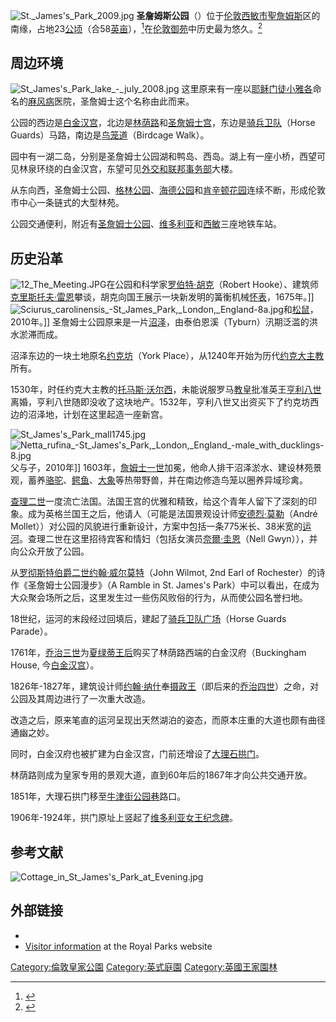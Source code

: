 {{NoteTA
|G1=PoliticiansUK
|G2=UK Places
|G3=Unit
}}
[[File:St._James's_Park_2009.jpg|thumb]]
'''圣詹姆斯公园'''（{{lang-en|St. James's Park}}）位于[[大伦敦|伦敦]][[西敏市|西敏市]][[聖詹姆斯_(倫敦)|聖詹姆斯]]区的南缘，占地23[[公顷|公顷]]（合58[[英亩|英亩]]），<ref>{{cite web |url=http://www.royalparks.org.uk/parks/st_james_park/ |title=存档副本 |accessdate=2010-09-14 |deadurl=yes |archiveurl=https://web.archive.org/web/20100516143456/http://www.royalparks.org.uk/parks/st_james_park/ |archivedate=2010-05-16 }}</ref>在[[伦敦御苑|伦敦御苑]]中历史最为悠久。<ref>{{Cite web |url=http://www.royalparks.gov.uk/parks/st_james_park/history.cfm |title=St. James's Park - History |accessdate=2010-06-02 |archive-date=2009-01-06 |archive-url=https://web.archive.org/web/20090106000508/http://www.royalparks.gov.uk/parks/st_james_park/history.cfm |dead-url=yes }}</ref>

== 周边环境 ==
[[File:St_James's_Park_lake_-_july_2008.jpg|thumb]]
这里原来有一座以[[耶稣|耶稣]][[十二使徒|门徒]][[雅各_(亞勒腓的兒子)|小雅各]]命名的[[麻风病|麻风病]]医院，圣詹姆士这个名称由此而来。

公园的西边是[[白金汉宫|白金汉宫]]，北边是[[林荫路|林荫路]]和[[圣詹姆士宫|圣詹姆士宫]]，东边是[[骑兵卫队|骑兵卫队]]（Horse Guards）马路，南边是[[鸟笼道|鸟笼道]]（Birdcage Walk）。

园中有一湖二岛，分别是圣詹姆士公园湖和鸭岛、西岛。湖上有一座小桥，西望可见林泉环绕的白金汉宫，东望可见[[外交及联邦事务部|外交和联邦事务部]]大楼。

从东向西，圣詹姆士公园、[[格林公园|格林公园]]、[[海德公园|海德公园]]和[[肯辛顿宫|肯辛顿花园]]连续不断，形成伦敦市中心一条链式的大型林苑。

公园交通便利，附近有[[聖詹姆斯公園站|圣詹姆士公园]]、[[維多利亞車站_(倫敦)|维多利亚]]和[[西敏站|西敏]]三座地铁车站。

== 历史沿革 ==
[[File:12_The_Meeting.JPG|thumb]]在公园和科学家[[罗伯特·胡克|罗伯特·胡克]]（Robert Hooke）、建筑师[[克里斯多佛·雷恩|克里斯托夫·雷恩]]攀谈，胡克向国王展示一块新发明的簧衡机械[[怀表|怀表]]，1675年。]]
[[File:Sciurus_carolinensis_-St_James_Park,_London,_England-8a.jpg|thumb]]和[[松鼠|松鼠]]，2010年。]]
圣詹姆士公园原来是一片[[沼泽|沼泽]]，由泰伯恩溪（Tyburn）汛期泛滥的洪水淤滞而成。

沼泽东边的一块土地原名[[约克坊|约克坊]]（York Place），从1240年开始为历代[[约克大主教|约克大主教]]所有。

1530年，时任约克大主教的[[托马斯·沃尔西|托马斯·沃尔西]]，未能说服罗马[[克勉七世|教皇]]批准英王[[亨利八世|亨利八世]]离婚，亨利八世随即没收了这块地产。1532年，亨利八世又出资买下了约克坊西边的沼泽地，计划在这里起造一座新宫。

[[File:St_James's_Park_mall1745.jpg|thumb]]
[[File:Netta_rufina_-St_James's_Park,_London,_England_-male_with_ducklings-8.jpg|thumb]]父与子，2010年]]
1603年，[[詹姆斯一世_(英格兰)|詹姆士一世]]加冕，他命人排干沼泽淤水、建设林苑景观，蓄养[[骆驼|骆驼]]、[[鳄目|鳄鱼]]、[[象|大象]]等热带野兽，并在南边修造鸟笼以圈养异域珍禽。

[[查理二世_(英格兰)|查理二世]]一度流亡法国。法国王宫的优雅和精致，给这个青年人留下了深刻的印象。成为英格兰国王之后，他请人（可能是法国景观设计师[[安德烈·莫勒|安德烈·莫勒]]（André Mollet））对公园的风貌进行重新设计，方案中包括一条775米长、38米宽的[[运河|运河]]。查理二世在这里招待宾客和情妇（包括女演员[[奈爾·圭恩|奈爾·圭恩]]（Nell Gwyn）），并向公众开放了公园。

从[[罗彻斯特伯爵二世约翰·威尔莫特|罗彻斯特伯爵二世约翰·威尔莫特]]（John Wilmot, 2nd Earl of Rochester）的诗作《圣詹姆士公园漫步》（A Ramble in St. James's Park）中可以看出，在成为大众聚会场所之后，这里发生过一些伤风败俗的行为，从而使公园名誉扫地。

18世纪，运河的末段经过回填后，建起了[[骑兵卫队广场|骑兵卫队广场]]（Horse Guards Parade）。

1761年，[[乔治三世_(英国)|乔治三世]]为[[夏绿蒂王后|夏绿蒂王后]]购买了林荫路西端的白金汉府（Buckingham House, 今[[白金汉宫|白金汉宫]]）。

1826年-1827年，建筑设计师[[约翰·纳西|约翰·纳什]]奉[[摄政王|摄政王]]（即后来的[[乔治四世|乔治四世]]）之命，对公园及其周边进行了一次重大改造。

改造之后，原来笔直的运河呈现出天然湖泊的姿态，而原本庄重的大道也颇有曲径通幽之妙。

同时，白金汉府也被扩建为白金汉宫，门前还增设了[[大理石拱门|大理石拱门]]。

林荫路则成为皇家专用的景观大道，直到60年后的1867年才向公共交通开放。

1851年，大理石拱门移至[[牛津街|牛津街]][[公园径|公园巷]]路口。

1906年-1924年，拱门原址上竖起了[[维多利亚女王纪念碑|维多利亚女王纪念碑]]。

== 参考文献 ==
[[File:Cottage_in_St_James's_Park_at_Evening.jpg|thumb]]
{{reflist}} 
== 外部链接 ==
* {{Commons category-inline}}
* [https://www.royalparks.org.uk/parks/st-jamess-park/visitor-information Visitor information] {{Wayback|url=https://www.royalparks.org.uk/parks/st-jamess-park/visitor-information |date=20210109143308 }} at the Royal Parks website
{{coord|51|30|6|N|0|7|55|W|display=title}}

[[Category:倫敦皇家公園|Category:倫敦皇家公園]]
[[Category:英式庭園|Category:英式庭園]]
[[Category:英國王家園林|Category:英國王家園林]]